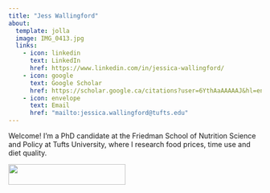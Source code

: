 ```yaml
---
title: "Jess Wallingford"
about:
  template: jolla
  image: IMG_0413.jpg
  links: 
    - icon: linkedin
      text: LinkedIn
      href: https://www.linkedin.com/in/jessica-wallingford/
    - icon: google
      text: Google Scholar
      href: https://scholar.google.ca/citations?user=6YthAaAAAAAJ&hl=en
    - icon: envelope
      text: Email
      href: "mailto:jessica.wallingford@tufts.edu"
---
```


Welcome! I'm a PhD candidate at the Friedman School of Nutrition Science and Policy at Tufts University, where I research food prices, time use and diet quality.

![](FRD_Hori_BK+BL.png){width="233" height="41"}

<!-- Google tag (gtag.js) -->

```{=html}
<script async src="https://www.googletagmanager.com/gtag/js?id=G-57MNCT6C1F"></script>
```
```{=html}
<script>
  window.dataLayer = window.dataLayer || [];
  function gtag(){dataLayer.push(arguments);}
  gtag('js', new Date());

  gtag('config', 'G-57MNCT6C1F');
</script>
```
